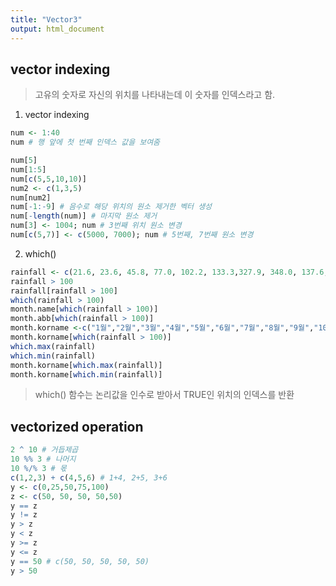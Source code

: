 ```yaml
---
title: "Vector3"
output: html_document
---
```


## vector indexing
> 고유의 숫자로 자신의 위치를 나타내는데 이 숫자를 인덱스라고 함.

1. vector indexing
```r
num <- 1:40
num # 행 앞에 첫 번째 인덱스 값을 보여줌
```
```r
num[5]
num[1:5]
num[c(5,5,10,10)]
num2 <- c(1,3,5)
num[num2]
num[-1:-9] # 음수로 해당 위치의 원소 제거한 벡터 생성
num[-length(num)] # 마지막 원소 제거
num[3] <- 1004; num # 3번째 위치 원소 변경 
num[c(5,7)] <- c(5000, 7000); num # 5번째, 7번째 원소 변경
```

2. which() 
```r
rainfall <- c(21.6, 23.6, 45.8, 77.0, 102.2, 133.3,327.9, 348.0, 137.6, 49.3, 53.0, 24.9)
rainfall > 100
rainfall[rainfall > 100]
which(rainfall > 100)
month.name[which(rainfall > 100)]
month.abb[which(rainfall > 100)]
month.korname <-c("1월","2월","3월","4월","5월","6월","7월","8월","9월","10월","11월","12월")
month.korname[which(rainfall > 100)]
which.max(rainfall)
which.min(rainfall)
month.korname[which.max(rainfall)]
month.korname[which.min(rainfall)]
```
> which() 함수는 논리값을 인수로 받아서 TRUE인 위치의 인덱스를 반환

## vectorized operation
```r
2 ^ 10 # 거듭제곱
10 %% 3 # 나머지
10 %/% 3 # 몫
c(1,2,3) + c(4,5,6) # 1+4, 2+5, 3+6
y <- c(0,25,50,75,100)
z <- c(50, 50, 50, 50,50)
y == z
y != z
y > z
y < z
y >= z
y <= z
y == 50 # c(50, 50, 50, 50, 50)
y > 50
```


